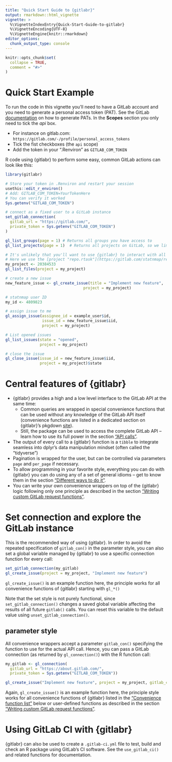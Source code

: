 ```yaml
---
title: "Quick Start Guide to {gitlabr}"
output: rmarkdown::html_vignette
vignette: >
  %\VignetteIndexEntry{Quick-Start-Guide-to-gitlabr}
  %\VignetteEncoding{UTF-8}
  %\VignetteEngine{knitr::rmarkdown}
editor_options: 
  chunk_output_type: console
---
```


```r
knitr::opts_chunk$set(
  collapse = TRUE,
  comment = "#>"
)
```

# Quick Start Example

To run the code in this vignette you'll need to have a GitLab account and you need to generate a personal access token (PAT). See the GitLab [documentation](https://docs.gitlab.com/ce/user/profile/personal_access_tokens.html) on how to generate PATs. In the **Scopes** section you only need to tick the *api* box.

+ For instance on gitlab.com: `https://gitlab.com/-/profile/personal_access_tokens`
+ Tick the fist checkboxes (the `api` scope) 
+ Add the token in your ".Renviron" as `GITLAB_COM_TOKEN`

R code using {gitlabr} to perform some easy, common GitLab actions can look like this:

```r
library(gitlabr)

# Store your token in .Renviron and restart your session
usethis::edit_r_environ()
# Add: GITLAB_COM_TOKEN=YourTokenHere
# You can verify it worked
Sys.getenv("GITLAB_COM_TOKEN")

# connect as a fixed user to a GitLab instance
set_gitlab_connection(
  gitlab_url = "https://gitlab.com/",
  private_token = Sys.getenv("GITLAB_COM_TOKEN")
)

gl_list_groups(page = 1) # Returns all groups you have access to
gl_list_projects(page = 1)  # Returns all projects on GitLab, so we limit to just the first page of results.

# It's unlikely that you'll want to use {gitlabr} to interact with all the projects on GitLab, so a better approach is to define the project you want to work on. This is done by finding the the project ID on GitLab.com (it is listed right below the project name on the repo front page).
# Here we use the [project "repo.rtask"](https://gitlab.com/statnmap/repo.rtask)
my_project <- 20384533
gl_list_files(project = my_project)

# create a new issue
new_feature_issue <- gl_create_issue(title = "Implement new feature",
                                  project = my_project)

# statnmap user ID
my_id <- 4809823

# assign issue to me
gl_assign_issue(assignee_id = example_user$id,
                issue_id = new_feature_issue$iid,
                project = my_project)

# List opened issues
gl_list_issues(state = "opened",
               project = my_project)

# close the issue
gl_close_issue(issue_id = new_feature_issue$iid, 
               project = my_project)$state
```

# Central features of {gitlabr}

- {gitlabr} provides a high and a low level interface to the GitLab API at the same time:
    - Common queries are wrapped in special convenience functions that can be used without any knowledge of the GitLab API itself (convenience functions are listed in a dedicated section on {gitlabr}'s pkgdown [site](https://thinkr-open.github.io/gitlabr/reference/index.html)).
    - Still, the package can be used to access the complete GitLab API -- learn how to use its full power in the section ["API calls"](#api-calls). 
- The output of every call to a {gitlabr} function is a `tibble` to integrate seamless into dplyr's data manipulation mindset (often called the "tidyverse")
- Pagination is wrapped for the user, but can be controlled via parameters `page` and `per_page` if necessary.
- To allow programming in your favorite style, everything you can do with {gitlabr} you can do using any of a set of general idioms -- get to know them in the section ["Different ways to do it"](#different-ways-to-do-it).
- You can write your own convenience wrappers on top of the {gitlabr} logic following only one principle as described in the section ["Writing custom GitLab request functions"](#writing-custom-gitlab-request-functions).


# Set connection and explore the GitLab instance

This is the recommended way of using {gitlabr}. 
In order to avoid the repeated specification of `gitlab_con()` in the parameter style, you can also set a global variable managed by {gitlabr} to use a specific connection function for every call:

```r
set_gitlab_connection(my_gitlab)
gl_create_issue(project = my_project, "Implement new feature")
```

`gl_create_issue()` is an example function here, the principle works for all convenience functions of {gitlabr} starting with `gl_*()`

Note that the set style is not purely functional, since `set_gitlab_connection()` changes a saved global variable affecting the results of all future `gitlab()` calls.
You can reset this variable to the default value using `unset_gitlab_connection()`.


## parameter style

All convenience wrappers accept a parameter `gitlab_con()` specifying the function to use for the actual API call.
Hence, you can pass a GitLab connection (as returned by `gl_connection()`) with the R function call:

```r
my_gitlab <- gl_connection(
  gitlab_url = "https://about.gitlab.com/",
  private_token = Sys.getenv("GITLAB_COM_TOKEN"))

gl_create_issue("Implement new feature", project = my_project, gitlab_con = my_gitlab)
```

Again, `gl_create_issue()` is an example function here, the principle style works for all convenience functions of {gitlabr} listed in the ["Convenience function list"](#convenience-function-list) below or user-defined functions as described in the section ["Writing custom GitLab request functions"](#writing-custom-gitlab-request-functions).


# Using GitLab CI with {gitlabr}

{gitlabr} can also be used to create a `.gitlab-ci.yml` file to test, build and check an R package using GitLab's CI software. See the `use_gitlab_ci()` and related functions for documentation.
